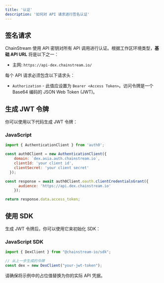 ```yaml
---
title: '认证'
description: '如何对 API 请求进行签名认证'
---
```


## 签名请求

ChainStream 使用 API 密钥对所有 API 调用进行认证。根据工作区环境类型，**基础 API URL** 将是以下之一：

* 主网: `https://api-dex.chainstream.io/`

每个 API 请求必须包含以下请求头：

* `Authorization` - 此值应设置为 `Bearer <Access Token>`。访问令牌是一个 Base64 编码的 JSON Web Token (JWT)。

## 生成 JWT 令牌

你可以使用以下代码生成 JWT 令牌：

### JavaScript

```javascript
import { AuthenticationClient } from 'auth0';

const auth0Client = new AuthenticationClient({
    domain: `dex.asia.auth.chainstream.io`,
    clientId: 'your client id',
    clientSecret: 'your client secret'
  });

const response = await auth0Client.oauth.clientCredentialsGrant({
      audience: 'https://api.dex.chainstream.io'
    });

return response.data.access_token;
```

## 使用 SDK

生成 JWT 令牌后，你可以使用它来初始化 SDK：

### JavaScript SDK

```javascript
import { DexClient } from "@chainstream-io/sdk";

// 从上一步生成的令牌
const dex = new DexClient("your-jwt-token");
```

<Note>
请确保将示例中的占位值替换为你的实际 API 凭据。
</Note> 